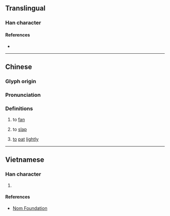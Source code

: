 {{also|煽|扇}}
{{character info}}
==Translingual==

===Han character===
{{Han char|rn=64|rad=手|as=10|sn=13|four=53027|canj=QHSM,QISM|ids=⿰扌扇}}

====References====
* {{Han ref|kx=0447.230|dkj=12502|dj=0798.150|hdz=31937.070|uh=6427|ud=25639|bh=DDB5|bd=56757}}

----

==Chinese==
{{zh-forms|alt=扇-second round simplified}}

===Glyph origin===
{{Han compound|扌|扇|ls=psc|c1=s|c2=p|t1=hand|no_och2=y}}

===Pronunciation===
{{zh-pron
|m=shān
|c=sin3
|mn=siàn/sàm
|cat=
}}

===Definitions===
{{zh-hanzi}}

# to [[fan]]
#: {{zh-alt-inline|扇|[[煽]]<small> (for invigorating fire)</small>}}
# to [[slap]]
#: {{zh-alt-inline|扇}}
# {{lb|zh|Hakka}} [[to]] [[pat]] [[lightly]]

----

==Vietnamese==

===Han character===
{{vi-hantu|rs=手10|[[quạt]], [[dập]], [[phiến]], [[thiên]]}}

# {{rfdef|vi|sort=手10}}

====References====
* [http://nomfoundation.org/common/nom_details.php?codepoint=6247 Nom Foundation]